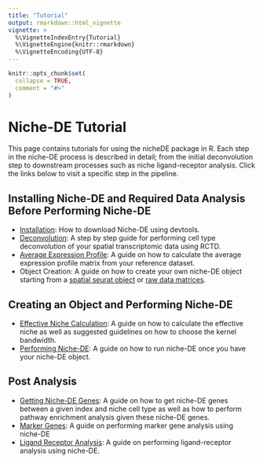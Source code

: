 ```yaml
---
title: "Tutorial"
output: rmarkdown::html_vignette
vignette: >
  %\VignetteIndexEntry{Tutorial}
  %\VignetteEngine{knitr::rmarkdown}
  %\VignetteEncoding{UTF-8}
---
```


```r
knitr::opts_chunk$set(
  collapse = TRUE,
  comment = "#>"
)
```

# Niche-DE Tutorial
This page contains tutorials for using the nicheDE package in R. Each step in the niche-DE process is described in detail; from the initial deconvolution step to downstream processes such as niche ligand-receptor analysis. Click the links below to visit a specific step in the pipeline.

## Installing Niche-DE and Required Data Analysis Before Performing Niche-DE 

+ [Installation](Average_Expression_Profile_Calculation.html): How to download Niche-DE  using devtools.
+ [Deconvolution](Deconvolution.html): A step by step guide for performing cell type deconvolution of your spatial transcriptomic data using RCTD.
+ [Average Expression Profile](Average_Expression_Profile_Calculation.html): A guide on how to calculate the average expression profile matrix from your reference dataset.
+ Object Creation: A guide on how to create your own niche-DE object starting from a [spatial seurat object](Object_Creation_Seurat.html) or [raw data matrices](Object_Creation.html).

## Creating an Object and Performing Niche-DE 

+ [Effective Niche Calculation](Effective_Niche_Calculation.html): A guide on how to calculate the effective niche as well as suggested guidelines on how to choose the kernel bandwidth.
+ [Performing Niche-DE](Performing_Niche_DE.html): A guide on how to run niche-DE once you have your niche-DE object.

## Post Analysis

+ [Getting Niche-DE Genes](Getting_Niche_DE_Genes.html): A guide on how to get niche-DE genes between a given index and niche cell type as well as how to perform pathway enrichment analysis given these niche-DE genes.
+ [Marker Genes](Marker_Genes.html): A guide on performing marker gene analysis using niche-DE
+ [Ligand Receptor Analysis](Ligand_Receptor_Analysis.html): A guide on performing ligand-receptor analysis using niche-DE.
